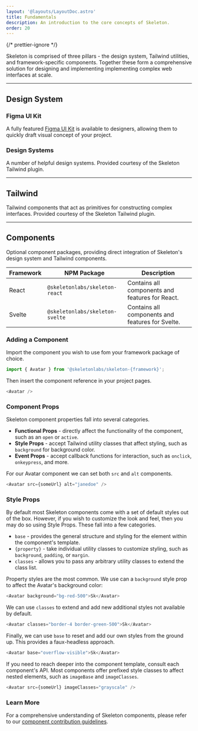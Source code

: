 ```yaml
---
layout: '@layouts/LayoutDoc.astro'
title: Fundamentals
description: An introduction to the core concepts of Skeleton.
order: 20
---
```



{/* prettier-ignore */}
<p class="type-scale-5"> Skeleton is comprised of three pillars - the design system, Tailwind utilities, and framework-specific components.
	Together these form a comprehensive solution for designing and implementing implementing complex web interfaces at scale.</p>

---

## Design System

### Figma UI Kit

A fully featured [Figma UI Kit](/docs/get-started/figma) is available to designers, allowing them to quickly draft visual concept of your project.

### Design Systems

A number of helpful design systems. Provided courtesy of the Skeleton Tailwind plugin.

<NavGrid collection="docs" path="design/" classes="md:grid-cols-2" />

---

## Tailwind

Tailwind components that act as primitives for constructing complex interfaces. Provided courtesy of the Skeleton Tailwind plugin.

<NavGrid collection="docs" path="tailwind/" classes="md:grid-cols-2" />

---

## Components

Optional component packages, providing direct integration of Skeleton's design system and Tailwind components.

| Framework | NPM Package                     | Description                                      |
| --------- | ------------------------------- | ------------------------------------------------ |
| React     | `@skeletonlabs/skeleton-react`  | Contains all components and features for React.  |
| Svelte    | `@skeletonlabs/skeleton-svelte` | Contains all components and features for Svelte. |

### Adding a Component

Import the component you wish to use fom your framework package of choice.

```ts
import { Avatar } from '@skeletonlabs/skeleton-{framework}';
```

Then insert the component reference in your project pages.

```ts
<Avatar />
```

### Component Props

Skeleton component properties fall into several categories.

-   **Functional Props** - directly affect the functionality of the component, such as an `open` or `active`.
-   **Style Props** - accept Tailwind utility classes that affect styling, such as `background` for background color.
-   **Event Props** - accept callback functions for interaction, such as `onclick`, `onkeypress`, and more.

For our Avatar component we can set both `src` and `alt` components.

```ts
<Avatar src={someUrl} alt="janedoe" />
```

### Style Props

By default most Skeleton components come with a set of default styles out of the box. However, if you wish to customize the look and feel, then you may do so using Style Props. These fall into a few categories.

-   `base` - provides the general structure and styling for the element within the component's template.
-   `{property}` - take individual utility classes to customize styling, such as `background`, `padding`, or `margin`.
-   `classes` - allows you to pass any arbitrary utility classes to extend the class list.

Property styles are the most common. We use can a `background` style prop to affect the Avatar's background color:

```ts
<Avatar background="bg-red-500">Sk</Avatar>
```

We can use `classes` to extend and add new additional styles not available by default.

```ts
<Avatar classes="border-4 border-green-500">Sk</Avatar>
```

Finally, we can use `base` to reset and add our own styles from the ground up. This provides a faux-headless approach.

```ts
<Avatar base="overflow-visible">Sk</Avatar>
```

If you need to reach deeper into the component template, consult each component's API. Most components offer prefixed style classes to affect nested elements, such as `imageBase` and `imageClasses`.

```ts
<Avatar src={someUrl} imageClasses="grayscale" />
```

### Learn More

For a comprehensive understanding of Skeleton components, please refer to our [component contribution guidelines](/docs/resources/contribute/components).
